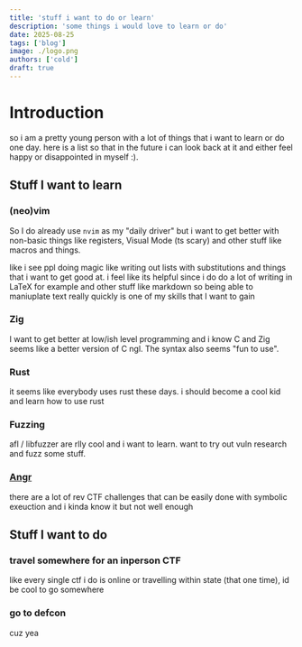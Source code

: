 ```yaml
---
title: 'stuff i want to do or learn'
description: 'some things i would love to learn or do'
date: 2025-08-25
tags: ['blog']
image: ./logo.png
authors: ['cold']
draft: true
---
```


# Introduction

so i am a pretty young person with a lot of things that i want to learn or do one day. here is a list so that in the future i can look back at it and either feel happy or disappointed in myself :).

## Stuff I want to learn

### (neo)vim

So I do already use `nvim` as my "daily driver" but i want to get better with non-basic things like registers, Visual Mode (ts scary) and other stuff like macros and things.

like i see ppl doing magic like writing out lists with substitutions and things that i want to get good at. i feel like its helpful since i do do a lot of writing in LaTeX for example and other stuff like markdown so being able to maniuplate text really quickly is one of my skills that I want to gain

### Zig

I want to get better at low/ish level programming and i know C and Zig seems like a better version of C ngl. The syntax also seems "fun to use".

### Rust

it seems like everybody uses rust these days. i should become a cool kid and learn how to use rust

### Fuzzing

afl / libfuzzer are rlly cool and i want to learn. want to try out vuln research and fuzz some stuff.

### [Angr](https://angr.io)

there are a lot of rev CTF challenges that can be easily done with symbolic exeuction and i kinda know it but not well enough

## Stuff I want to do

### travel somewhere for an inperson CTF

like every single ctf i do is online or travelling within state (that one time), id be cool to go somewhere

### go to defcon

cuz yea
